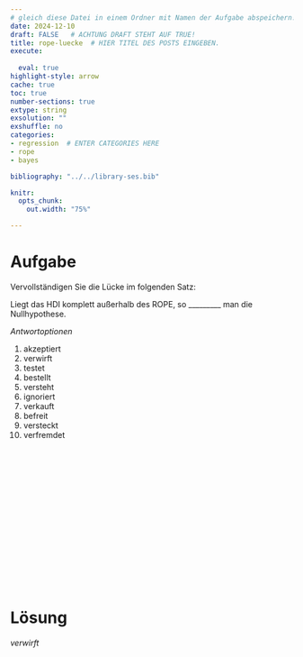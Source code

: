 ```yaml
---
# gleich diese Datei in einem Ordner mit Namen der Aufgabe abspeichern!
date: 2024-12-10
draft: FALSE   # ACHTUNG DRAFT STEHT AUF TRUE!
title: rope-luecke  # HIER TITEL DES POSTS EINGEBEN.
execute: 
  
  eval: true 
highlight-style: arrow 
cache: true
toc: true
number-sections: true
extype: string
exsolution: ""
exshuffle: no
categories:
- regression  # ENTER CATEGORIES HERE
- rope
- bayes

bibliography: "../../library-ses.bib"

knitr:
  opts_chunk:
    out.width: "75%"

---
```






# Aufgabe 

Vervollständigen Sie die Lücke im folgenden Satz:


Liegt das HDI komplett außerhalb des ROPE, so _________ man die Nullhypothese.



*Antwortoptionen*



1. akzeptiert
2. verwirft
3. testet
4. bestellt
5. versteht
6. ignoriert
7. verkauft
8. befreit
9. versteckt
10. verfremdet



</br>
</br>
</br>

</br>
</br>
</br>

</br>
</br>
</br>

</br>
</br>
</br>











# Lösung 



*verwirft*





